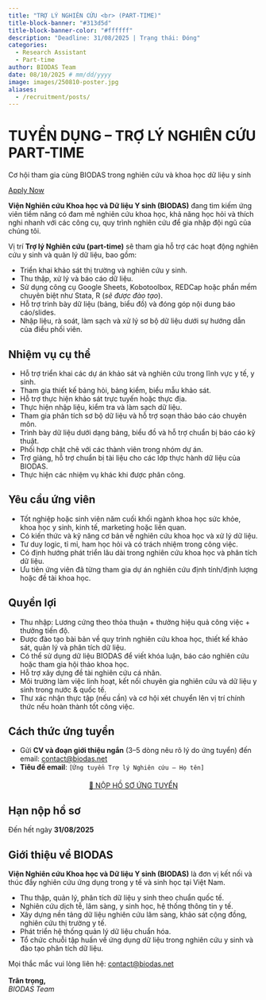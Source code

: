 ```yaml
---
title: "TRỢ LÝ NGHIÊN CỨU <br> (PART-TIME)"
title-block-banner: "#313d5d"
title-block-banner-color: "#ffffff"
description: "Deadline: 31/08/2025 | Trạng thái: Đóng"
categories:
  - Research Assistant
  - Part-time
author: BIODAS Team
date: 08/10/2025 # mm/dd/yyyy
image: images/250810-poster.jpg
aliases: 
  - /recruitment/posts/
---
```




```{=html}
<!-- Gắn file CSS -->
<link rel="stylesheet" href="section-recruitment-template.css">

<body class="section-recruitment-template">

  <!-- HERO -->
  <div class="hero">
    <h1>TUYỂN DỤNG – TRỢ LÝ NGHIÊN CỨU PART-TIME</h1>
    <p>Cơ hội tham gia cùng BIODAS trong nghiên cứu và khoa học dữ liệu y sinh</p>
    <a href="#apply" class="btn-action">Apply Now</a>
  </div>

  <!-- MAIN -->
  <div class="layout">

    <section class="slide-left">
      <p><strong>Viện Nghiên cứu Khoa học và Dữ liệu Y sinh (BIODAS)</strong> đang tìm kiếm ứng viên tiềm năng có đam mê nghiên cứu khoa học, khả năng học hỏi và thích nghi nhanh với các công cụ, quy trình nghiên cứu để gia nhập đội ngũ của chúng tôi.</p>
      <p>Vị trí <strong>Trợ lý Nghiên cứu (part-time)</strong> sẽ tham gia hỗ trợ các hoạt động nghiên cứu y sinh và quản lý dữ liệu, bao gồm:</p>
      <ul>
        <li>Triển khai khảo sát thị trường và nghiên cứu y sinh.</li>
        <li>Thu thập, xử lý và báo cáo dữ liệu.</li>
        <li>Sử dụng công cụ Google Sheets, Kobotoolbox, REDCap hoặc phần mềm chuyên biệt như Stata, R (<em>sẽ được đào tạo</em>).</li>
        <li>Hỗ trợ trình bày dữ liệu (bảng, biểu đồ) và đóng góp nội dung báo cáo/slides.</li>
        <li>Nhập liệu, rà soát, làm sạch và xử lý sơ bộ dữ liệu dưới sự hướng dẫn của điều phối viên.</li>
      </ul>
    </section>

    <section class="slide-right">
      <h2>Nhiệm vụ cụ thể</h2>
      <div class="callout callout-note">
        <ul>
          <li>Hỗ trợ triển khai các dự án khảo sát và nghiên cứu trong lĩnh vực y tế, y sinh.</li>
          <li>Tham gia thiết kế bảng hỏi, bảng kiểm, biểu mẫu khảo sát.</li>
          <li>Hỗ trợ thực hiện khảo sát trực tuyến hoặc thực địa.</li>
          <li>Thực hiện nhập liệu, kiểm tra và làm sạch dữ liệu.</li>
          <li>Tham gia phân tích sơ bộ dữ liệu và hỗ trợ soạn thảo báo cáo chuyên môn.</li>
          <li>Trình bày dữ liệu dưới dạng bảng, biểu đồ và hỗ trợ chuẩn bị báo cáo kỹ thuật.</li>
          <li>Phối hợp chặt chẽ với các thành viên trong nhóm dự án.</li>
          <li>Trợ giảng, hỗ trợ chuẩn bị tài liệu cho các lớp thực hành dữ liệu của BIODAS.</li>
          <li>Thực hiện các nhiệm vụ khác khi được phân công.</li>
        </ul>
      </div>
    </section>

    <section class="slide-left">
      <h2>Yêu cầu ứng viên</h2>
      <div class="callout callout-note">
        <ul>
          <li>Tốt nghiệp hoặc sinh viên năm cuối khối ngành khoa học sức khỏe, khoa học y sinh, kinh tế, marketing hoặc liên quan.</li>
          <li>Có kiến thức và kỹ năng cơ bản về nghiên cứu khoa học và xử lý dữ liệu.</li>
          <li>Tư duy logic, tỉ mỉ, ham học hỏi và có trách nhiệm trong công việc.</li>
          <li>Có định hướng phát triển lâu dài trong nghiên cứu khoa học và phân tích dữ liệu.</li>
          <li>Ưu tiên ứng viên đã từng tham gia dự án nghiên cứu định tính/định lượng hoặc đề tài khoa học.</li>
        </ul>
      </div>
    </section>

    <section class="slide-right">
      <h2>Quyền lợi</h2>
      <div class="callout callout-tip">
        <ul>
          <li>Thu nhập: Lương cứng theo thỏa thuận + thưởng hiệu quả công việc + thưởng tiến độ.</li>
          <li>Được đào tạo bài bản về quy trình nghiên cứu khoa học, thiết kế khảo sát, quản lý và phân tích dữ liệu.</li>
          <li>Có thể sử dụng dữ liệu BIODAS để viết khóa luận, báo cáo nghiên cứu hoặc tham gia hội thảo khoa học.</li>
          <li>Hỗ trợ xây dựng đề tài nghiên cứu cá nhân.</li>
          <li>Môi trường làm việc linh hoạt, kết nối chuyên gia nghiên cứu và dữ liệu y sinh trong nước & quốc tế.</li>
          <li>Thư xác nhận thực tập (nếu cần) và cơ hội xét chuyển lên vị trí chính thức nếu hoàn thành tốt công việc.</li>
        </ul>
      </div>
    </section>

    <section id="apply" class="slide-left">
      <h2>Cách thức ứng tuyển</h2>
      <div class="callout callout-tip">
        <ul>
          <li>Gửi <strong>CV và đoạn giới thiệu ngắn</strong> (3–5 dòng nêu rõ lý do ứng tuyển) đến email:  
            <a href="mailto:contact@biodas.net">contact@biodas.net</a></li>
          <li><strong>Tiêu đề email</strong>: <code>[Ứng tuyển Trợ lý Nghiên cứu – Họ tên]</code></li>
        </ul>
      </div>
      <div style="text-align:center; margin-top:20px;">
        <a 
          href="mailto:contact@biodas.net?subject=Ứng tuyển Trợ lý Nghiên cứu – Họ tên&body=Kính gửi BIODAS,%0D%0A%0D%0ATôi xin gửi CV và thông tin ứng tuyển vị trí Trợ lý Nghiên cứu.%0D%0A%0D%0ATrân trọng,%0D%0A[Họ và tên]" 
          class="btn-action glow"
        >📩 NỘP HỒ SƠ ỨNG TUYỂN</a>
      </div>
    </section>

    <section class="slide-right">
      <h2>Hạn nộp hồ sơ</h2>
      <div class="callout callout-important">
        Đến hết ngày <strong>31/08/2025</strong>
      </div>
    </section>

    <section class="slide-left">
      <h2>Giới thiệu về BIODAS</h2>
      <p><strong>Viện Nghiên cứu Khoa học và Dữ liệu Y sinh (BIODAS)</strong> là đơn vị kết nối và thúc đẩy nghiên cứu ứng dụng trong y tế và sinh học tại Việt Nam.</p>
      <div class="callout callout-note">
        <ul>
          <li>Thu thập, quản lý, phân tích dữ liệu y sinh theo chuẩn quốc tế.</li>
          <li>Nghiên cứu dịch tễ, lâm sàng, y sinh học, hệ thống thông tin y tế.</li>
          <li>Xây dựng nền tảng dữ liệu nghiên cứu lâm sàng, khảo sát cộng đồng, nghiên cứu thị trường y tế.</li>
          <li>Phát triển hệ thống quản lý dữ liệu chuẩn hóa.</li>
          <li>Tổ chức chuỗi tập huấn về ứng dụng dữ liệu trong nghiên cứu y sinh và đào tạo phân tích dữ liệu.</li>
        </ul>
      </div>
    </section>

    <div class="footer-note">
      Mọi thắc mắc vui lòng liên hệ: <a href="mailto:contact@biodas.net">contact@biodas.net</a><br><br>
      <strong>Trân trọng,</strong><br>
      <em>BIODAS Team</em>
    </div>
  </div>

<!-- Gắn file JS -->
<script src="section-recruitment-template.js"></script>
</body>


```